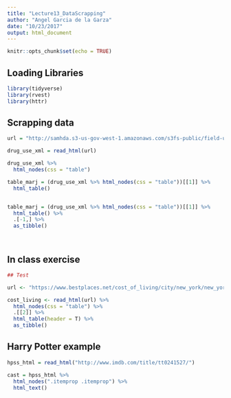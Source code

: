 ```yaml
---
title: "Lecture13_DataScrapping"
author: "Angel Garcia de la Garza"
date: "10/23/2017"
output: html_document
---
```


```r
knitr::opts_chunk$set(echo = TRUE)
```

## Loading Libraries

```r

library(tidyverse)
library(rvest)
library(httr)

```

## Scrapping data


```r

url = "http://samhda.s3-us-gov-west-1.amazonaws.com/s3fs-public/field-uploads/2k15StateFiles/NSDUHsaeShortTermCHG2015.htm"

drug_use_xml = read_html(url)

drug_use_xml %>%
  html_nodes(css = "table")

table_marj = (drug_use_xml %>% html_nodes(css = "table"))[[1]] %>%
  html_table()


table_marj = (drug_use_xml %>% html_nodes(css = "table"))[[1]] %>%
  html_table() %>%
  .[-1,] %>% 
  as_tibble()




```

## In class exercise


```r
## Test

url <- "https://www.bestplaces.net/cost_of_living/city/new_york/new_york"

cost_living <- read_html(url) %>%
  html_nodes(css = "table") %>%
  .[[2]] %>%
  html_table(header = T) %>%
  as_tibble()

```


## Harry Potter example


```r

hpss_html = read_html("http://www.imdb.com/title/tt0241527/")

cast = hpss_html %>%
  html_nodes(".itemprop .itemprop") %>%
  html_text()

```


